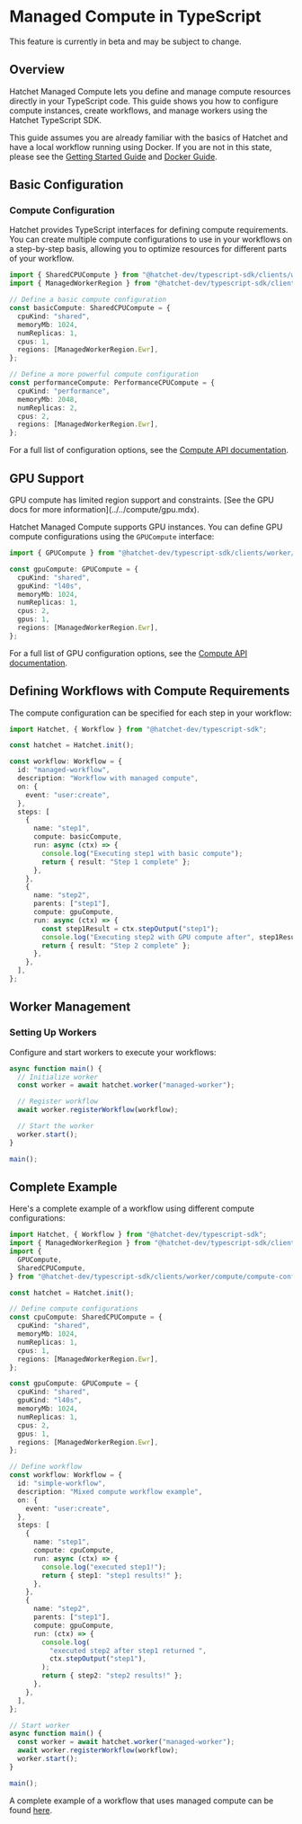 
# Managed Compute in TypeScript

<Callout type="info">
  This feature is currently in beta and may be subject to change.
</Callout>

## Overview

Hatchet Managed Compute lets you define and manage compute resources directly in your TypeScript code. This guide shows you how to configure compute instances, create workflows, and manage workers using the Hatchet TypeScript SDK.

This guide assumes you are already familiar with the basics of Hatchet and have a local workflow running using Docker. If you are not in this state, please see the [Getting Started Guide](../../getting-started.mdx) and [Docker Guide](./docker.mdx).

## Basic Configuration

### Compute Configuration

Hatchet provides TypeScript interfaces for defining compute requirements. You can create multiple compute configurations to use in your workflows on a step-by-step basis, allowing you to optimize resources for different parts of your workflow.

```typescript
import { SharedCPUCompute } from "@hatchet-dev/typescript-sdk/clients/worker/compute/compute-config";
import { ManagedWorkerRegion } from "@hatchet-dev/typescript-sdk/clients/rest/generated/cloud/data-contracts";

// Define a basic compute configuration
const basicCompute: SharedCPUCompute = {
  cpuKind: "shared",
  memoryMb: 1024,
  numReplicas: 1,
  cpus: 1,
  regions: [ManagedWorkerRegion.Ewr],
};

// Define a more powerful compute configuration
const performanceCompute: PerformanceCPUCompute = {
  cpuKind: "performance",
  memoryMb: 2048,
  numReplicas: 2,
  cpus: 2,
  regions: [ManagedWorkerRegion.Ewr],
};
```

For a full list of configuration options, see the [Compute API documentation](../../compute/cpu.mdx#basic-configuration).

## GPU Support

<Callout type="warning">
  GPU compute has limited region support and constraints. [See the GPU docs for
  more information](../../compute/gpu.mdx).
</Callout>

Hatchet Managed Compute supports GPU instances. You can define GPU compute configurations using the `GPUCompute` interface:

```typescript
import { GPUCompute } from "@hatchet-dev/typescript-sdk/clients/worker/compute/compute-config";

const gpuCompute: GPUCompute = {
  cpuKind: "shared",
  gpuKind: "l40s",
  memoryMb: 1024,
  numReplicas: 1,
  cpus: 2,
  gpus: 1,
  regions: [ManagedWorkerRegion.Ewr],
};
```

For a full list of GPU configuration options, see the [Compute API documentation](../../compute/infra-as-code.mdx#gpu).

## Defining Workflows with Compute Requirements

The compute configuration can be specified for each step in your workflow:

```typescript
import Hatchet, { Workflow } from "@hatchet-dev/typescript-sdk";

const hatchet = Hatchet.init();

const workflow: Workflow = {
  id: "managed-workflow",
  description: "Workflow with managed compute",
  on: {
    event: "user:create",
  },
  steps: [
    {
      name: "step1",
      compute: basicCompute,
      run: async (ctx) => {
        console.log("Executing step1 with basic compute");
        return { result: "Step 1 complete" };
      },
    },
    {
      name: "step2",
      parents: ["step1"],
      compute: gpuCompute,
      run: async (ctx) => {
        const step1Result = ctx.stepOutput("step1");
        console.log("Executing step2 with GPU compute after", step1Result);
        return { result: "Step 2 complete" };
      },
    },
  ],
};
```

## Worker Management

### Setting Up Workers

Configure and start workers to execute your workflows:

```typescript
async function main() {
  // Initialize worker
  const worker = await hatchet.worker("managed-worker");

  // Register workflow
  await worker.registerWorkflow(workflow);

  // Start the worker
  worker.start();
}

main();
```

## Complete Example

Here's a complete example of a workflow using different compute configurations:

```typescript
import Hatchet, { Workflow } from "@hatchet-dev/typescript-sdk";
import { ManagedWorkerRegion } from "@hatchet-dev/typescript-sdk/clients/rest/generated/cloud/data-contracts";
import {
  GPUCompute,
  SharedCPUCompute,
} from "@hatchet-dev/typescript-sdk/clients/worker/compute/compute-config";

const hatchet = Hatchet.init();

// Define compute configurations
const cpuCompute: SharedCPUCompute = {
  cpuKind: "shared",
  memoryMb: 1024,
  numReplicas: 1,
  cpus: 1,
  regions: [ManagedWorkerRegion.Ewr],
};

const gpuCompute: GPUCompute = {
  cpuKind: "shared",
  gpuKind: "l40s",
  memoryMb: 1024,
  numReplicas: 1,
  cpus: 2,
  gpus: 1,
  regions: [ManagedWorkerRegion.Ewr],
};

// Define workflow
const workflow: Workflow = {
  id: "simple-workflow",
  description: "Mixed compute workflow example",
  on: {
    event: "user:create",
  },
  steps: [
    {
      name: "step1",
      compute: cpuCompute,
      run: async (ctx) => {
        console.log("executed step1!");
        return { step1: "step1 results!" };
      },
    },
    {
      name: "step2",
      parents: ["step1"],
      compute: gpuCompute,
      run: (ctx) => {
        console.log(
          "executed step2 after step1 returned ",
          ctx.stepOutput("step1"),
        );
        return { step2: "step2 results!" };
      },
    },
  ],
};

// Start worker
async function main() {
  const worker = await hatchet.worker("managed-worker");
  await worker.registerWorkflow(workflow);
  worker.start();
}

main();
```

A complete example of a workflow that uses managed compute can be found [here](https://github.com/hatchet-dev/managed-compute-examples/tree/main/typescript).
